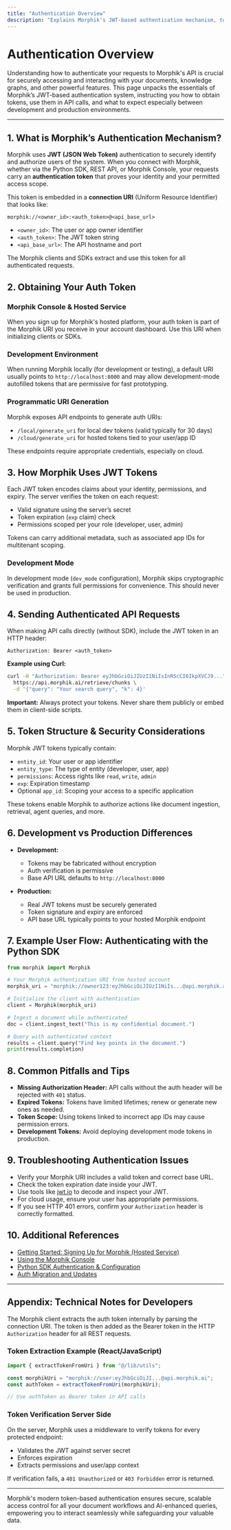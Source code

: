 ```yaml
---
title: "Authentication Overview"
description: "Explains Morphik's JWT-based authentication mechanism, token retrieval, and how to send authenticated requests. Details required headers and token structure, including differences between production and development environments."
---
```


# Authentication Overview

Understanding how to authenticate your requests to Morphik's API is crucial for securely accessing and interacting with your documents, knowledge graphs, and other powerful features. This page unpacks the essentials of Morphik’s JWT-based authentication system, instructing you how to obtain tokens, use them in API calls, and what to expect especially between development and production environments.

---

## 1. What is Morphik’s Authentication Mechanism?

Morphik uses **JWT (JSON Web Token)** authentication to securely identify and authorize users of the system. When you connect with Morphik, whether via the Python SDK, REST API, or Morphik Console, your requests carry an **authentication token** that proves your identity and your permitted access scope.

This token is embedded in a **connection URI** (Uniform Resource Identifier) that looks like:

```
morphik://<owner_id>:<auth_token>@<api_base_url>
```

- `<owner_id>`: The user or app owner identifier
- `<auth_token>`: The JWT token string
- `<api_base_url>`: The API hostname and port

The Morphik clients and SDKs extract and use this token for all authenticated requests.


## 2. Obtaining Your Auth Token

### Morphik Console & Hosted Service

When you sign up for Morphik's hosted platform, your auth token is part of the Morphik URI you receive in your account dashboard. Use this URI when initializing clients or SDKs.

### Development Environment

When running Morphik locally (for development or testing), a default URI usually points to `http://localhost:8000` and may allow development-mode autofilled tokens that are permissive for fast prototyping.

### Programmatic URI Generation

Morphik exposes API endpoints to generate auth URIs:

- `/local/generate_uri` for local dev tokens (valid typically for 30 days)
- `/cloud/generate_uri` for hosted tokens tied to your user/app ID

These endpoints require appropriate credentials, especially on cloud.


## 3. How Morphik Uses JWT Tokens

Each JWT token encodes claims about your identity, permissions, and expiry. The server verifies the token on each request:

- Valid signature using the server’s secret
- Token expiration (`exp` claim) check
- Permissions scoped per your role (developer, user, admin)

Tokens can carry additional metadata, such as associated app IDs for multitenant scoping.

### Development Mode

In development mode (`dev_mode` configuration), Morphik skips cryptographic verification and grants full permissions for convenience. This should never be used in production.


## 4. Sending Authenticated API Requests

When making API calls directly (without SDK), include the JWT token in an HTTP header:

```http
Authorization: Bearer <auth_token>
```

**Example using Curl:**

```bash
curl -H "Authorization: Bearer eyJhbGciOiJIUzI1NiIsInR5cCI6IkpXVCJ9..." \
  https://api.morphik.ai/retrieve/chunks \
  -d '{"query": "Your search query", "k": 4}'
```

**Important:** Always protect your tokens. Never share them publicly or embed them in client-side scripts.


## 5. Token Structure & Security Considerations

Morphik JWT tokens typically contain:

- `entity_id`: Your user or app identifier
- `entity_type`: The type of entity (developer, user, app)
- `permissions`: Access rights like `read`, `write`, `admin`
- `exp`: Expiration timestamp
- Optional `app_id`: Scoping your access to a specific application

These tokens enable Morphik to authorize actions like document ingestion, retrieval, agent queries, and more.


## 6. Development vs Production Differences

- **Development:**
  - Tokens may be fabricated without encryption
  - Auth verification is permissive
  - Base API URL defaults to `http://localhost:8000`

- **Production:**
  - Real JWT tokens must be securely generated
  - Token signature and expiry are enforced
  - API base URL typically points to your hosted Morphik endpoint


## 7. Example User Flow: Authenticating with the Python SDK

```python
from morphik import Morphik

# Your Morphik authentication URI from hosted account
morphik_uri = "morphik://owner123:eyJhbGciOiJIUzI1NiIs...@api.morphik.ai"

# Initialize the client with authentication
client = Morphik(morphik_uri)

# Ingest a document while authenticated
doc = client.ingest_text("This is my confidential document.")

# Query with authenticated context
results = client.query("Find key points in the document.")
print(results.completion)
```


## 8. Common Pitfalls and Tips

- **Missing Authorization Header:** API calls without the auth header will be rejected with `401` status.
- **Expired Tokens:** Tokens have limited lifetimes; renew or generate new ones as needed.
- **Token Scope:** Using tokens linked to incorrect app IDs may cause permission errors.
- **Development Tokens:** Avoid deploying development mode tokens in production.


## 9. Troubleshooting Authentication Issues

- Verify your Morphik URI includes a valid token and correct base URL.
- Check the token expiration date inside your JWT.
- Use tools like [jwt.io](https://jwt.io/) to decode and inspect your JWT.
- For cloud usage, ensure your user has appropriate permissions.
- If you see HTTP 401 errors, confirm your `Authorization` header is correctly formatted.


## 10. Additional References

- [Getting Started: Signing Up for Morphik (Hosted Service)](/getting-started/install-configure-morphik/cloud-signup)
- [Using the Morphik Console](/getting-started/first-steps-and-validation/using-the-morphik-console)
- [Python SDK Authentication & Configuration](/sdks/getting-started/auth-config)
- [Auth Migration and Updates](/getting-started/install-configure-morphik/auth-migration-steps)


---

## Appendix: Technical Notes for Developers

The Morphik client extracts the auth token internally by parsing the connection URI. The token is then added as the Bearer token in the HTTP `Authorization` header for all REST requests.


### Token Extraction Example (React/JavaScript)

```javascript
import { extractTokenFromUri } from "@/lib/utils";

const morphikUri = "morphik://user:eyJhbGciOiJI...@api.morphik.ai";
const authToken = extractTokenFromUri(morphikUri);

// Use authToken as Bearer token in API calls
```


### Token Verification Server Side

On the server, Morphik uses a middleware to verify tokens for every protected endpoint:

- Validates the JWT against server secret
- Enforces expiration
- Extracts permissions and user/app context

If verification fails, a `401 Unauthorized` or `403 Forbidden` error is returned.


---

Morphik's modern token-based authentication ensures secure, scalable access control for all your document workflows and AI-enhanced queries, empowering you to interact seamlessly while safeguarding your valuable data.